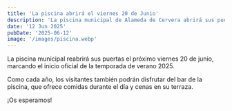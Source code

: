 ```yaml
---
title: 'La piscina abrirá el viernes 20 de Junio'
description: 'La piscina municipal de Alameda de Cervera abrirá sus puertas el 20 de Junio'
date: '12 Jun 2025'
pubDate: '2025-06-12'
image: '/images/piscina.webp'
---
```


La piscina municipal reabrirá sus puertas el próximo viernes 20 de junio, marcando el inicio oficial de la temporada de verano 2025.

Como cada año, los visitantes también podrán disfrutar del bar de la piscina, que ofrece comidas durante el día y cenas en su terraza.

¡Os esperamos!
